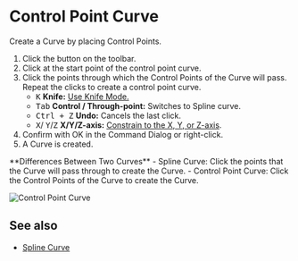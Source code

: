
# Control Point Curve

<Reference shortcut="" command="Control Point Curve" button="Toolbar" />

Create a Curve by placing Control Points.

1. Click the button <ButtonIcon type="button-control-point-curve" /> on the toolbar.
2. Click at the start point of the control point curve.
3. Click the points through which the Control Points of the Curve will pass. Repeat the clicks to create a control point curve.
   - <kbd>K</kbd> **Knife:** [Use Knife Mode.](./sketching-essentials#use-knife-mode) 
   - <kbd>Tab</kbd> **Control / Through-point:** Switches to Spline curve.
   - <kbd>Ctrl + Z</kbd> **Undo:** Cancels the last click.
   - <kbd>X</kbd>/ <kbd>Y</kbd>/<kbd>Z</kbd> **X/Y/Z-axis:** [Constrain to the X, Y, or Z-axis](./sketching-essentials#constrain-to-an-axis).
4. Confirm with OK in the Command Dialog or right-click.
5. A Curve is created.

<Callout type="info" emoji="💡">
**Differences Between Two Curves**
- Spline Curve: Click the points that the  Curve will pass through to create the  Curve.
- Control Point Curve: Click the Control Points of the  Curve to create the  Curve.
</Callout>

![Control Point Curve](/img/control-point-curve.gif)

## See also
- [Spline Curve](./spline-curve)











